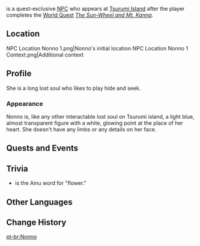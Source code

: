{{Character Infobox
|type             = Quest NPC
|deceased         = Past
|image            = NPC Nonno.png
|region           = Inazuma
|location         = Inazuma
}}
{{Lang|'''Nonno'''|ain=ノンノ}} is a quest-exclusive [[NPC]] who appears at [[Tsurumi Island]] after the player completes the [[World Quest]] ''[[The Sun-Wheel and Mt. Kanna]]''.

==Location==
<gallery>
NPC Location Nonno 1.png|Nonno's initial location
NPC Location Nonno 1 Context.png|Additional context
</gallery>

==Profile==
She is a long lost soul who likes to play hide and seek.

===Appearance===
Nonno is, like any other interactable lost soul on Tsurumi island, a light blue, almost transparent figure with a white, glowing point at the place of her heart. She doesn't have any limbs or any details on her face.

==Quests and Events==
{{Quests and Events}}

==Trivia==
* {{Lang|"Nonno"|ain=ノンノ|ain_rm=non-no}} is the Ainu word for "flower."

==Other Languages==
{{Other Languages
|default_hidden = 1
|en      = Nonno
|zhs     = 音乃
|zhs_rm  = Yīnnǎi
|zht     = 音乃
|zht_rm  = Yīnnǎi
|ja      = ノンノ
|ja_rm   = Nonno
|ko      = 논노
|es      = Nonno
|fr      = Nonno
|ru      = Нонно
|th      = Nonno
|vi      = Nonno
|de      = Nonno
|id      = Nonno
|pt      = Nonno
|tr      = Nonno
|it      = Nonno
}}

==Change History==
{{Change History|2.2}}

[[pt-br:Nonno]]